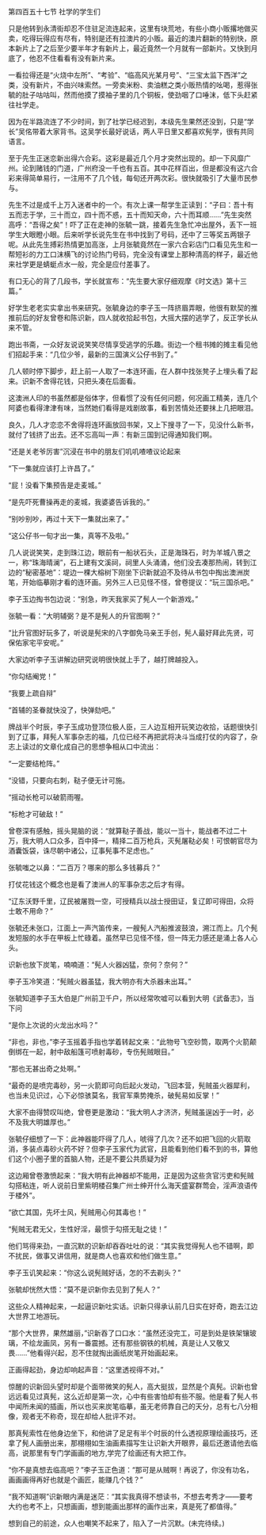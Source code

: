 

第四百五十七节 社学的学生们

只是他转到永清街却忍不住驻足流连起来，这里有块荒地，有些小商小贩撂地做买卖，吃得玩得应有尽有，特别是还有拉澳片的小贩。最近的澳片翻新的特别快，原本新片上了之后至少要半年才有新片上，最近竟然一个月就有一部新片。又快到月底了，他忍不住看看有没有新片来。

一看拉得还是“火烧中左所”、“考验”、“临高风光某月号”、“三宝太监下西洋”之类，没有新片，不由兴味索然。一旁卖米粉、卖油糕之类小贩热情的吆喝，惹得张毓的肚子咕咕叫，然而他摸了摸袖子里的几个铜板，使劲咽了口唾沫，低下头赶紧往社学走。

因为在半路流连了不少时间，到了社学已经迟到，本级先生果然还没到，只是“学长”吴佲带着大家背书。这吴学长最好说话，两人平日里又都喜欢髡学，很有共同语言。

至于先生正迷恋新出得六合彩。这彩是最近几个月才突然出现的。却一下风靡广州。论到赌钱的门道，广州府没一千也有五百。其中花样百出，但是都没有这六合彩来得简单易行，一注用不了几个钱，每旬还开两次彩。很快就吸引了大量市民参与。

先生不过是成千上万入迷者中的一个。有次上课一帮学生正读到：“子曰：吾十有五而志于学，三十而立，四十而不惑，五十而知天命，六十而耳顺……”先生突然高呼：“吾得之矣”！吓了正在走神的张毓一跳，接着先生急忙冲出屋外，丢下一班学生大眼瞪小眼。后来听学长说先生在书中找到了号码，还中了三等奖五两银子呢。从此先生搏彩热情更加高涨，上月张毓竟然在一家六合彩店门口看见先生和一帮短衫的力工口沫横飞的讨论热门号码，完全没有课堂上那种清高的样子，最近他来社学更是蜻蜓点水一般，完全是应付差事了。

有口无心的背了几段书，学长就宣布：“先生要大家仔细观摩《时文选》第十三篇。”

好学生老老实实拿出书来研究。张毓身边的李子玉一阵挤眉弄眼，他很有默契的推推前后的好友曾卷和陈识新，四人就收拾起书包，大摇大摆的逃学了，反正学长从来不管。

跑出书斋，一众好友说说笑笑尽情享受逃学的乐趣。街边一个租书摊的摊主看见他们招起手来：“几位少爷，最新的三国演义公仔书到了。”

几人顿时停下脚步，赶上前一人取了一本连环画，在人群中找张凳子上埋头看了起来。识新不舍得花钱，只把头凑在后面看。

这澳洲人印的书虽然都是俗体字，但看惯了没有任何问题，何况画工精美，连几个阿婆也看得津津有味，当然她们看得是戏剧故事，看到苦情处还要抹上几把眼泪。

良久，几人才恋恋不舍得将连环画放回书架，又上下搜寻了一下，见没什么新书，就付了钱挤了出去。还不忘高叫一声：有新三国到记得通知我们啊。

“还是关老爷厉害”沉浸在书中的朋友们叽叽喳喳议论起来

“下一集就应该打上许昌了。”

“屁！没看下集预告是走麦城。”

“是先吓死曹操再走的麦城，我婆婆告诉我的。”

“别吵别吵，再过十天下一集就出来了。”

“这公仔书一旬才出一集，真等不及啦。”

几人说说笑笑，走到珠江边，眼前有一船状石头，正是海珠石，时为羊城八景之一，称“珠海晴澜”，石上建有文溪祠，祠里人头涌涌，他们没去凑那热闹，转到江边的“秘密基地”：堤边一棵大榕树下刚坐下识新就迫不及待从书包中掏出澳洲炭笔，开始临摹刚才看的连环画。另外三人已见怪不怪，曾卷提议：“玩三国杀吧。”

李子玉边掏书包边说：“别急，昨天我家买了髡人一个新游戏。”

张毓一看：“大明辅弼？是不是髡人的升官图啊？”

“比升官图好玩多了，听说是髡宋的八字御免马亲王手创，髡人最好拜此先贤，可保佑家宅平安呢。”

大家边听李子玉讲解边研究说明很快就上手了，越打牌越投入。

“你勾结阉党！”

“我要上疏自辩”

“首辅的圣眷就快没了，快弹劾吧。”

牌战半个时辰，李子玉成功登顶位极人臣，三人边互相开玩笑边收拾，话题很快引到了辽事，拜髡人军事杂志的福，几位已经不再把武将决斗当成打仗的内容了，杂志上读过的文章化成自己的思想争相从口中流出：

“一定要结枪阵。”

“没错，只要向右刺，鞑子便无计可施。

“摇动长枪可以破箭雨喔。

“标枪才可破敌！”

曾卷深有感触，摇头晃脑的说：“就算鞑子善战，能以一当十，能战者不过二十万，我大明人口众多，百中择一，精择二百万枪兵，灭髡屠鞑必矣！可恨朝官尽为酒囊饭袋，诛尽朝中诸公，辽事髡事不足虑也。”

张毓嗤之以鼻：“二百万？哪来的那么多钱募兵？”

打仗花钱这个概念也是看了澳洲人的军事杂志之后才有得。

“辽东沃野千里，辽民被屠戮一空，可授精兵以战士授田证，复辽即可得田，众将士敢不用命？”

张毓还未张口，江面上一声汽笛传来，一艘髡人汽船推波鼓浪，溯江而上。几个髡发短服的水手在甲板上忙碌着。虽然早已见怪不怪，但一阵无力感还是涌上各人心头。

识新也放下炭笔，喃喃道：“髡人火器凶猛，奈何？奈何？”

李子玉冷笑道：“髡贼火器虽猛，我大明亦有大杀器未出耳。”

张毓知道李子玉大伯是广州前卫千户，所以经常吹嘘可以看到大明《武备志》，当下问

“是你上次说的火龙出水吗？”

“非也，非也，”李子玉摇着手指也学着转起文来：“此物号飞空砂筒，取两个火箭颠倒绑在一起，射中敌船篷可喷射毒砂，专伤髡贼眼目。”

“那也无甚出奇之处啊。”

“最奇的是喷完毒砂，另一火箭即可向后起火发动，飞回本营，髡贼虽火器犀利，也当未见识过，心下必惊骇莫名，我官军乘势掩杀，破髡易如反掌！”

大家不由得赞叹叫绝，曾卷更是激动：“我大明人才济济，髡贼虽逞凶于一时，必不及我大明雄厚也。”

张毓仔细想了一下：此神器能吓得了几人，唬得了几次？还不如把飞回的火箭取消，多装点毒砂火药不好？但李子玉家代为武官，且能看到他们看不到的书，算他们这个小圈子里的首脑人物，还是不要公共质疑为好

这边厢曾卷激愤起来：“我大明有此神器却不能用，正是因为这些贪官污吏和髡贼勾搭粘连，听人说前日里紫明楼召集广州士绅开什么海天盛宴群莺会，淫声浪语传于楼外”。

“欲亡其国，先坏士风，髡贼用心何其毒也！”

“髡贼无君无父，生性好淫，最惯于勾搭无耻之徒！”

他们骂得来劲，一直沉默的识新却吞吞吐吐的说：“其实我觉得髡人也不错啊，即不扰民，做事又讲信用，就是商人也喜欢和他们做生意。”

李子玉讥笑起来：“你这么说髡贼好话，怎的不去剃头？”

张毓却恍然大悟：“莫不是识新你去见到了髡人？”

这些众人精神起来，一起逼识新吐实话。识新只得承认前几日实在好奇，跑去江边大世界工地游玩。

“那个大世界，果然雄丽，”识新吞了口口水：“虽然还没完工，可是到处是铁架镶玻璃，不绘龙画凤，另有一番震撼。还有那些钢铁的机械，真是让人又敬又畏……”他看得兴起，忍不住就掏出画纸炭笔开始画起来。

正画得起劲，身边却响起声音：“这里透视得不对。”

惊醒的识新回头望时却是个面带微笑的髡人，高大挺拔，显然是个真髡。识新也曾远远看见过真髡，这么近却是第一次，心中有些害怕却有些不服。他是看了髡人书中闻所未闻的插画，所以也买来炭笔临摹，虽无老师靠自己的天分，总有七八分相像，观者无不称奇，现在却给人批评不对。

那真髡索性在他身边坐下，和他讲了足足有半个时辰的什么透视原理绘画技巧，还拿了髡人画册出来，那栩栩如生油画素描写生让识新大开眼界，最后还邀请他去临高，说那里有专门学画画的地方,学完了绘画还有大把工作。

“你不是真想去临高吧？”李子玉正色道：“那可是从贼啊！再说了，你没有功名，画画画得再好也就是个画匠，能赚几个钱？”

“我不知道啊”识新眼内满是迷茫：“其实我真得不想读书，不想去考秀才――要考大约也考不上，只想画画，想到能画出那样的画作出来，真是死了都值得。”

想到自己的前途，众人也嘲笑不起来了，陷入了一片沉默。(未完待续。)

